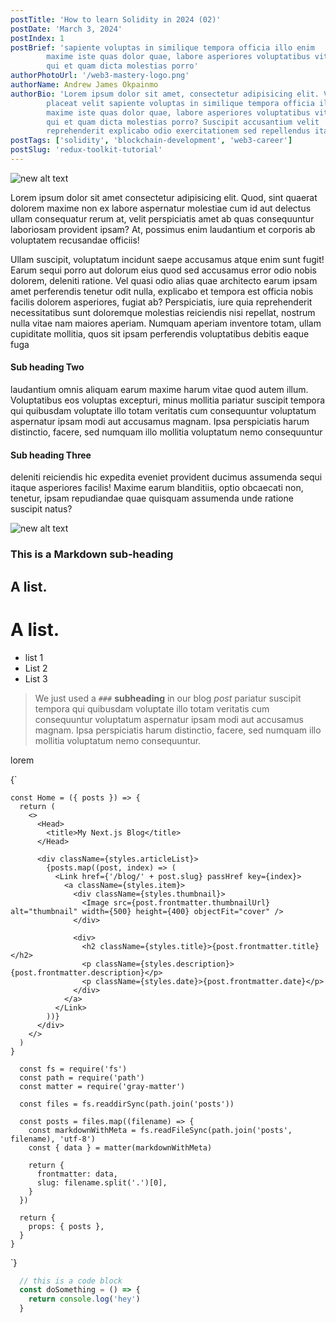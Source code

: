 ```yaml
---
postTitle: 'How to learn Solidity in 2024 (02)'
postDate: 'March 3, 2024'
postIndex: 1
postBrief: 'sapiente voluptas in similique tempora officia illo enim
        maxime iste quas dolor quae, labore asperiores voluptatibus vitae quos
        qui et quam dicta molestias porro'
authorPhotoUrl: '/web3-mastery-logo.png'
authorName: Andrew James Okpainmo
authorBio: 'Lorem ipsum dolor sit amet, consectetur adipisicing elit. Veritatis
        placeat velit sapiente voluptas in similique tempora officia illo enim
        maxime iste quas dolor quae, labore asperiores voluptatibus vitae quos
        qui et quam dicta molestias porro? Suscipit accusantium velit
        reprehenderit explicabo odio exercitationem sed repellendus itaque, ab'
postTags: ['solidity', 'blockchain-development', 'web3-career']
postSlug: 'redux-toolkit-tutorial'
---
```


  ![new alt text](/web3-mastery-logo.png)

  Lorem ipsum dolor sit amet consectetur adipisicing elit. Quod, sint quaerat dolorem maxime non ex
  labore aspernatur molestiae cum id aut delectus ullam consequatur rerum at, velit perspiciatis amet ab quas 
  consequuntur laboriosam provident ipsam? At, possimus enim laudantium et corporis ab voluptatem recusandae officiis! 

  Ullam suscipit, voluptatum incidunt saepe accusamus atque enim sunt fugit! Earum sequi porro aut dolorum eius quod sed 
  accusamus error odio nobis dolorem, deleniti ratione. Vel quasi odio alias quae architecto earum ipsam amet perferendis 
  tenetur odit nulla, explicabo et tempora est officia nobis facilis dolorem asperiores, fugiat ab? Perspiciatis, iure quia 
  reprehenderit necessitatibus sunt doloremque molestias reiciendis nisi repellat, nostrum nulla vitae nam maiores aperiam. 
  Numquam aperiam inventore totam, ullam cupiditate mollitia, quos sit ipsam perferendis voluptatibus debitis eaque fuga 

  #### Sub heading Two

  laudantium omnis aliquam earum maxime harum vitae quod autem illum. Voluptatibus eos voluptas excepturi, minus mollitia 
  pariatur suscipit tempora qui quibusdam voluptate illo totam veritatis cum consequuntur voluptatum aspernatur ipsam modi 
  aut accusamus magnam. Ipsa perspiciatis harum distinctio, facere, sed numquam illo mollitia voluptatum nemo consequuntur 

  #### Sub heading Three

  deleniti reiciendis hic expedita eveniet provident ducimus assumenda sequi itaque asperiores facilis! Maxime earum blanditiis, 
  optio obcaecati non, tenetur, ipsam repudiandae quae quisquam assumenda unde ratione suscipit natus?

![new alt text](/web3-mastery-logo.png)

### This is a Markdown sub-heading

## A list.

# A list.

- list 1
- List 2
- List 3

> We just used a `###` **subheading** in our blog *post*  pariatur suscipit tempora qui quibusdam voluptate illo totam veritatis cum consequuntur voluptatum aspernatur ipsam modi 
  aut accusamus magnam. Ipsa perspiciatis harum distinctio, facere, sed numquam illo mollitia voluptatum nemo consequuntur.

lorem

<SyntaxHighlighter language="java">
  {`

    const Home = ({ posts }) => {
      return (
        <>
          <Head>
            <title>My Next.js Blog</title>
          </Head>

          <div className={styles.articleList}>
            {posts.map((post, index) => (
              <Link href={'/blog/' + post.slug} passHref key={index}>
                <a className={styles.item}>
                  <div className={styles.thumbnail}>
                    <Image src={post.frontmatter.thumbnailUrl} alt="thumbnail" width={500} height={400} objectFit="cover" />
                  </div>

                  <div>
                    <h2 className={styles.title}>{post.frontmatter.title}</h2>
                    <p className={styles.description}>{post.frontmatter.description}</p>
                    <p className={styles.date}>{post.frontmatter.date}</p>
                  </div>
                </a>
              </Link>
            ))}
          </div>
        </>
      )
    }

      const fs = require('fs')
      const path = require('path')
      const matter = require('gray-matter')

      const files = fs.readdirSync(path.join('posts'))

      const posts = files.map((filename) => {
        const markdownWithMeta = fs.readFileSync(path.join('posts', filename), 'utf-8')
        const { data } = matter(markdownWithMeta)

        return {
          frontmatter: data,
          slug: filename.split('.')[0],
        }
      })

      return {
        props: { posts },
      }
    }


  `}
</SyntaxHighlighter>


```js
  // this is a code block
  const doSomething = () => {
    return console.log('hey')
  }
```
